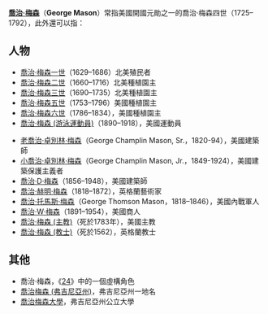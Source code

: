 '''[[喬治·梅森|喬治·梅森]]'''（'''George Mason'''）常指美國開國元勛之一的喬治·梅森四世（1725–1792），此外還可以指：
==人物==
*[[喬治·梅森一世|喬治·梅森一世]]（1629–1686）北美殖民者
*[[喬治·梅森二世|喬治·梅森二世]]（1660–1716）北美種植園主
*[[喬治·梅森三世|喬治·梅森三世]]（1690–1735）北美種植園主
*[[喬治·梅森五世|喬治·梅森五世]]（1753–1796）美國種植園主
*[[喬治·梅森六世|喬治·梅森六世]]（1786–1834），美國種植園主
*[[喬治·梅森_(游泳運動員)|喬治·梅森 (游泳運動員)]]（1890–1918），美國運動員

*[[老喬治·卓別林·梅森|老喬治·卓別林·梅森]]（George Champlin Mason, Sr.，1820-94），美國建築師
*[[小喬治·卓別林·梅森|小喬治·卓別林·梅森]]（George Champlin Mason, Jr.，1849-1924），美國建築保護主義者
*[[喬治·D·梅森|喬治·D·梅森]]（1856–1948），美國建築師
*[[喬治·赫明·梅森|喬治·赫明·梅森]]（1818–1872），英格蘭藝術家
*[[喬治·托馬斯·梅森|喬治·托馬斯·梅森]]（George Thomson Mason，1818–1846），美國內戰軍人
*[[喬治·W·梅森|喬治·W·梅森]]（1891–1954），美國商人
*[[喬治·梅森_(主教)|喬治·梅森 (主教)]]（死於1783年），美國主教
*[[喬治·梅森_(教士)|喬治·梅森 (教士)]]（死於1562），英格蘭教士
==其他==
*喬治·梅森，《[[24_(電視劇)|24]]》中的一個虛構角色
*[[喬治梅森_(弗吉尼亞州)|喬治梅森 (弗吉尼亞州)]]，弗吉尼亞州一地名
*[[喬治梅森大學|喬治梅森大學]]，弗吉尼亞州公立大學

{{Disambiguation|Cat=四字人名译名消歧义|Mason, George}}